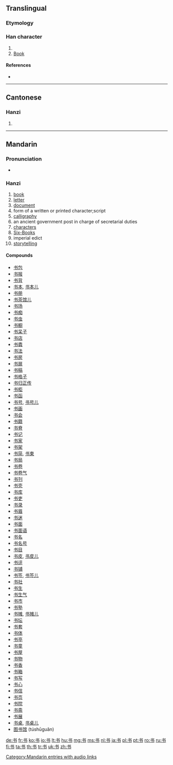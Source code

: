 {{also|書}}
==Translingual==

===Etymology===
{{Han simp|書}}

===Han character===
{{Han char|rn=2|rad=丨|as=03|sn=4|four=|canj=戈木尸 (IDS)}}

# {{defn|Han|sort=丨03}}
# [[Book]]

====References====
* {{Han ref|kx=0084.071|hdz=10052.050|uh=4E66|ud=20070}}

----

==Cantonese==

===Hanzi===
{{yue-hanzi|jyut=|y=syu1|tra=書}}

# {{defn|lang=yue|sort=丨03}}

----

==Mandarin==

===Pronunciation===
* {{audio|zh-shū.ogg|audio}}

===Hanzi===
{{cmn-hanzi|tra=書|pin=[[qián]] ([[qian2]]), [[shū]] ([[shu1]])|wg=ch'ien<sup>2</sup>, shu<sup>1</sup>}}
{{defn|lang=cmn|sort=丨03}}

# [[book]]
# [[letter]]
# [[document]]
# form of a written or printed character;script
# [[calligraphy]]
# an ancient government post in charge of secretarial duties
# [[characters]]
# [[Six-Books]]
# imperial edict
# [[storytelling]]

====Compounds====
* [[书包]]
* [[书报]]
* [[书背]]
* [[书本]], [[书本儿]]
* [[书册]]
* [[书茶馆儿]]
* [[书场]]
* [[书痴]]
* [[书虫]]
* [[书橱]]
* [[书呆子]]
* [[书店]]
* [[书蠹]]
* [[书法]]
* [[书房]]
* [[书扉]]
* [[书稿]]
* [[书格子]]
* [[书归正传]]
* [[书柜]]
* [[书函]]
* [[书号]], [[书号儿]]
* [[书画]]
* [[书会]]
* [[书籍]]
* [[书脊]]
* [[书记]]
* [[书家]]
* [[书架]]
* [[书简]], [[书柬]]
* [[书局]]
* [[书卷]]
* [[书卷气]]
* [[书刊]]
* [[书壳]]
* [[书库]]
* [[书吏]]
* [[书录]]
* [[书眉]]
* [[书迷]]
* [[书面]]
* [[书面语]]
* [[书名]]
* [[书名号]]
* [[书目]]
* [[书皮]], [[书皮儿]]
* [[书评]]
* [[书铺]]
* [[书签]], [[书签儿]]
* [[书社]]
* [[书生]]
* [[书生气]]
* [[书市]]
* [[书塾]]
* [[书摊]], [[书摊儿]]
* [[书坛]]
* [[书套]]
* [[书体]]
* [[书亭]]
* [[书童]]
* [[书屋]]
* [[书物]]
* [[书香]]
* [[书箱]]
* [[书写]]
* [[书心]]
* [[书信]]
* [[书页]]
* [[书院]]
* [[书斋]]
* [[书展]]
* [[书桌]], [[书桌儿]]
* [[图书馆]] (túshūguǎn)

[[Category:Mandarin entries with audio links]]

[[de:书]]
[[fr:书]]
[[ko:书]]
[[io:书]]
[[lt:书]]
[[hu:书]]
[[mg:书]]
[[ms:书]]
[[nl:书]]
[[ja:书]]
[[pl:书]]
[[pt:书]]
[[ro:书]]
[[ru:书]]
[[fi:书]]
[[ta:书]]
[[th:书]]
[[tr:书]]
[[uk:书]]
[[zh:书]]